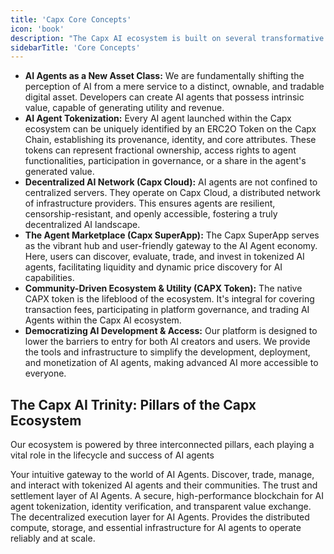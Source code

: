 ```yaml
---
title: 'Capx Core Concepts'
icon: 'book'
description: "The Capx AI ecosystem is built on several transformative ideas that underpin the AI Agent revolution"
sidebarTitle: 'Core Concepts'
---
```

*   **AI Agents as a New Asset Class:** We are fundamentally shifting the perception of AI from a mere service to a distinct, ownable, and tradable digital asset. Developers can create AI agents that possess intrinsic value, capable of generating utility and revenue.
*   **AI Agent Tokenization:** Every AI agent launched within the Capx ecosystem can be uniquely identified by an ERC2O Token on the Capx Chain, establishing its provenance, identity, and core attributes. These tokens can represent fractional ownership, access rights to agent functionalities, participation in governance, or a share in the agent's generated value.
*   **Decentralized AI Network (Capx Cloud):** AI agents are not confined to centralized servers. They operate on Capx Cloud, a distributed network of infrastructure providers. This ensures agents are resilient, censorship-resistant, and openly accessible, fostering a truly decentralized AI landscape.
*   **The Agent Marketplace (Capx SuperApp):** The Capx SuperApp serves as the vibrant hub and user-friendly gateway to the AI Agent economy. Here, users can discover, evaluate, trade, and invest in tokenized AI agents, facilitating liquidity and dynamic price discovery for AI capabilities.
*   **Community-Driven Ecosystem & Utility (CAPX Token):** The native CAPX token is the lifeblood of the ecosystem. It's integral for covering transaction fees, participating in platform governance, and trading AI Agents within the Capx AI ecosystem.
*   **Democratizing AI Development & Access:** Our platform is designed to lower the barriers to entry for both AI creators and users. We provide the tools and infrastructure to simplify the development, deployment, and monetization of AI agents, making advanced AI more accessible to everyone.

## The Capx AI Trinity: Pillars of the Capx Ecosystem
Our ecosystem is powered by three interconnected pillars, each playing a vital role in the lifecycle and success of AI agents

<CardGroup cols={3}>
  <Card
    title="Capx SuperApp"
    href="/platform/capx-superapp"  
    img="/images/Capx-SuperApp.png"
  >
    Your intuitive gateway to the world of AI Agents. Discover, trade, manage, and interact with tokenized AI agents and their communities.
  </Card>
  <Card
    title="Capx Chain"
    href="/platform/capx-chain"
    img="/images/Capx-Chain.png"
  >
    The trust and settlement layer of AI Agents. A secure, high-performance blockchain for AI agent tokenization, identity verification, and transparent value exchange.
  </Card>
  <Card
    title="Capx Cloud"
    href="/platform/capx-cloud"
    img="/images/Capx-Cloud.png" 
  >
    The decentralized execution layer for AI Agents. Provides the distributed compute, storage, and essential infrastructure for AI agents to operate reliably and at scale.
  </Card>
</CardGroup>